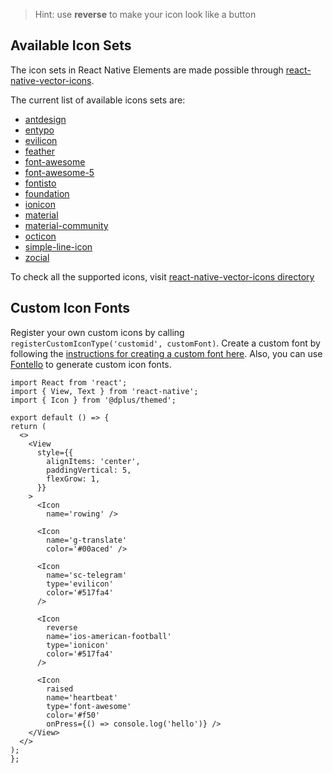 <!-- To display the available Icon set which is not commented in the component. -->

> Hint: use **reverse** to make your icon look like a button

## Available Icon Sets

The icon sets in React Native Elements are made possible through
[react-native-vector-icons](https://github.com/oblador/react-native-vector-icons).

The current list of available icons sets are:

- [antdesign](http://ant.design/components/icon/)
- [entypo](http://www.entypo.com/)
- [evilicon](http://evil-icons.io/)
- [feather](https://feathericons.com/)
- [font-awesome](https://fontawesome.com/v4.7.0/)
- [font-awesome-5](https://fontawesome.com/)
- [fontisto](https://www.fontisto.com/icons)
- [foundation](http://zurb.com/playground/foundation-icon-fonts-3)
- [ionicon](http://ionicons.com/)
- [material](https://material.io/tools/icons)
- [material-community](https://materialdesignicons.com/)
- [octicon](https://octicons.github.com/)
- [simple-line-icon](https://simplelineicons.github.io/)
- [zocial](http://weloveiconfonts.com/)

To check all the supported icons, visit [react-native-vector-icons directory](https://oblador.github.io/react-native-vector-icons/)

## Custom Icon Fonts

Register your own custom icons by calling
`registerCustomIconType('customid', customFont)`. Create a custom font by
following the
[ instructions for creating a custom font here](https://github.com/oblador/react-native-vector-icons#custom-fonts).
Also, you can use [Fontello](http://fontello.com/) to generate custom icon
fonts.

```SnackPlayer  Icon
import React from 'react';
import { View, Text } from 'react-native';
import { Icon } from '@dplus/themed';

export default () => {
return (
  <>
    <View
      style={{
        alignItems: 'center',
        paddingVertical: 5,
        flexGrow: 1,
      }}
    >
      <Icon
        name='rowing' />

      <Icon
        name='g-translate'
        color='#00aced' />

      <Icon
        name='sc-telegram'
        type='evilicon'
        color='#517fa4'
      />

      <Icon
        reverse
        name='ios-american-football'
        type='ionicon'
        color='#517fa4'
      />

      <Icon
        raised
        name='heartbeat'
        type='font-awesome'
        color='#f50'
        onPress={() => console.log('hello')} />
    </View>
  </>
);
};
```
